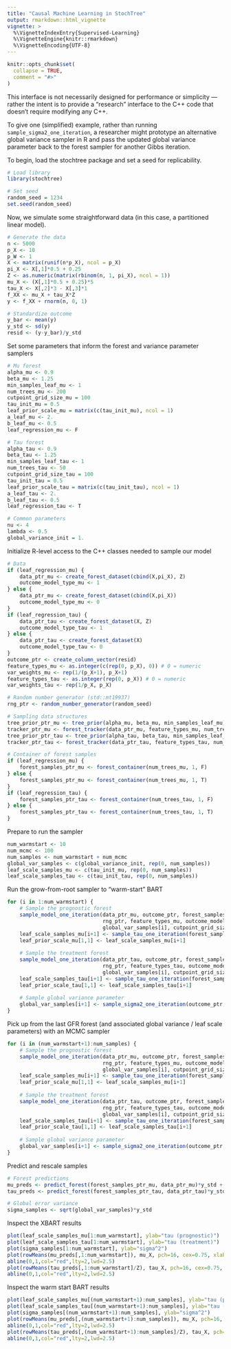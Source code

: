 ```yaml
---
title: "Causal Machine Learning in StochTree"
output: rmarkdown::html_vignette
vignette: >
  %\VignetteIndexEntry{Supervised-Learning}
  %\VignetteEngine{knitr::rmarkdown}
  %\VignetteEncoding{UTF-8}
---
```


```r
knitr::opts_chunk$set(
  collapse = TRUE,
  comment = "#>"
)
```

This interface is not necessarily designed for performance or 
simplicity --- rather the intent is to provide a "research" 
interface to the C++ code that doesn't require modifying any C++. 

To give one (simplified) example, rather than running 
`sample_sigma2_one_iteration`, a researcher might prototype an alternative 
global variance sampler in R and pass the updated global variance 
parameter back to the forest sampler for another Gibbs iteration.

To begin, load the stochtree package and set a seed for replicability.

```r
# Load library
library(stochtree)

# Set seed
random_seed = 1234
set.seed(random_seed)
```

Now, we simulate some straightforward data (in this case, a partitioned 
linear model).

```r
# Generate the data
n <- 5000
p_X <- 10
p_W <- 1
X <- matrix(runif(n*p_X), ncol = p_X)
pi_X <- X[,1]*0.5 + 0.25
Z <- as.numeric(matrix(rbinom(n, 1, pi_X), ncol = 1))
mu_X <- (X[,1]*0.5 + 0.25)*5
tau_X <- X[,2]*3 - X[,3]*1
f_XX <- mu_X + tau_X*Z
y <- f_XX + rnorm(n, 0, 1)

# Standardize outcome
y_bar <- mean(y)
y_std <- sd(y)
resid <- (y-y_bar)/y_std
```

Set some parameters that inform the forest and variance parameter samplers

```r
# Mu forest
alpha_mu <- 0.9
beta_mu <- 1.25
min_samples_leaf_mu <- 1
num_trees_mu <- 200
cutpoint_grid_size_mu = 100
tau_init_mu = 0.5
leaf_prior_scale_mu = matrix(c(tau_init_mu), ncol = 1)
a_leaf_mu <- 2.
b_leaf_mu <- 0.5
leaf_regression_mu <- F

# Tau forest
alpha_tau <- 0.9
beta_tau <- 1.25
min_samples_leaf_tau <- 1
num_trees_tau <- 50
cutpoint_grid_size_tau = 100
tau_init_tau = 0.5
leaf_prior_scale_tau = matrix(c(tau_init_tau), ncol = 1)
a_leaf_tau <- 2.
b_leaf_tau <- 0.5
leaf_regression_tau <- T

# Common parameters
nu <- 4
lambda <- 0.5
global_variance_init = 1.
```

Initialize R-level access to the C++ classes needed to sample our model

```r
# Data
if (leaf_regression_mu) {
    data_ptr_mu <- create_forest_dataset(cbind(X,pi_X), Z)
    outcome_model_type_mu <- 1
} else {
    data_ptr_mu <- create_forest_dataset(cbind(X,pi_X))
    outcome_model_type_mu <- 0
}
if (leaf_regression_tau) {
    data_ptr_tau <- create_forest_dataset(X, Z)
    outcome_model_type_tau <- 1
} else {
    data_ptr_tau <- create_forest_dataset(X)
    outcome_model_type_tau <- 0
}
outcome_ptr <- create_column_vector(resid)
feature_types_mu <- as.integer(c(rep(0, p_X), 0)) # 0 = numeric
var_weights_mu <- rep(1/(p_X+1), p_X+1)
feature_types_tau <- as.integer(rep(0, p_X)) # 0 = numeric
var_weights_tau <- rep(1/p_X, p_X)

# Random number generator (std::mt19937)
rng_ptr <- random_number_generator(random_seed)

# Sampling data structures
tree_prior_ptr_mu <- tree_prior(alpha_mu, beta_mu, min_samples_leaf_mu)
tracker_ptr_mu <- forest_tracker(data_ptr_mu, feature_types_mu, num_trees_mu, n)
tree_prior_ptr_tau <- tree_prior(alpha_tau, beta_tau, min_samples_leaf_tau)
tracker_ptr_tau <- forest_tracker(data_ptr_tau, feature_types_tau, num_trees_tau, n)

# Container of forest samples
if (leaf_regression_mu) {
    forest_samples_ptr_mu <- forest_container(num_trees_mu, 1, F)
} else {
    forest_samples_ptr_mu <- forest_container(num_trees_mu, 1, T)
}
if (leaf_regression_tau) {
    forest_samples_ptr_tau <- forest_container(num_trees_tau, 1, F)
} else {
    forest_samples_ptr_tau <- forest_container(num_trees_tau, 1, T)
}
```

Prepare to run the sampler

```r
num_warmstart <- 10
num_mcmc <- 100
num_samples <- num_warmstart + num_mcmc
global_var_samples <- c(global_variance_init, rep(0, num_samples))
leaf_scale_samples_mu <- c(tau_init_mu, rep(0, num_samples))
leaf_scale_samples_tau <- c(tau_init_tau, rep(0, num_samples))
```

Run the grow-from-root sampler to "warm-start" BART

```r
for (i in 1:num_warmstart) {
    # Sample the prognostic forest
    sample_model_one_iteration(data_ptr_mu, outcome_ptr, forest_samples_ptr_mu, tracker_ptr_mu, tree_prior_ptr_mu,
                               rng_ptr, feature_types_mu, outcome_model_type_mu, leaf_prior_scale_mu, var_weights_mu,
                               global_var_samples[i], cutpoint_grid_size_mu, gfr = T)
    leaf_scale_samples_mu[i+1] <- sample_tau_one_iteration(forest_samples_ptr_mu, rng_ptr, a_leaf_mu, b_leaf_mu, i-1)
    leaf_prior_scale_mu[1,1] <- leaf_scale_samples_mu[i+1]
    
    # Sample the treatment forest
    sample_model_one_iteration(data_ptr_tau, outcome_ptr, forest_samples_ptr_tau, tracker_ptr_tau, tree_prior_ptr_tau,
                               rng_ptr, feature_types_tau, outcome_model_type_tau, leaf_prior_scale_tau, var_weights_tau,
                               global_var_samples[i], cutpoint_grid_size_tau, gfr = T)
    leaf_scale_samples_tau[i+1] <- sample_tau_one_iteration(forest_samples_ptr_tau, rng_ptr, a_leaf_tau, b_leaf_tau, i-1)
    leaf_prior_scale_tau[1,1] <- leaf_scale_samples_tau[i+1]
    
    # Sample global variance parameter
    global_var_samples[i+1] <- sample_sigma2_one_iteration(outcome_ptr, rng_ptr, nu, lambda)
}
```

Pick up from the last GFR forest (and associated global variance / leaf scale parameters) with an MCMC sampler

```r
for (i in (num_warmstart+1):num_samples) {
    # Sample the prognostic forest
    sample_model_one_iteration(data_ptr_mu, outcome_ptr, forest_samples_ptr_mu, tracker_ptr_mu, tree_prior_ptr_mu,
                               rng_ptr, feature_types_mu, outcome_model_type_mu, leaf_prior_scale_mu, var_weights_mu,
                               global_var_samples[i], cutpoint_grid_size_mu, gfr = F)
    leaf_scale_samples_mu[i+1] <- sample_tau_one_iteration(forest_samples_ptr_mu, rng_ptr, a_leaf_mu, b_leaf_mu, i-1)
    leaf_prior_scale_mu[1,1] <- leaf_scale_samples_mu[i+1]
    
    # Sample the treatment forest
    sample_model_one_iteration(data_ptr_tau, outcome_ptr, forest_samples_ptr_tau, tracker_ptr_tau, tree_prior_ptr_tau,
                               rng_ptr, feature_types_tau, outcome_model_type_tau, leaf_prior_scale_tau, var_weights_tau,
                               global_var_samples[i], cutpoint_grid_size_tau, gfr = F)
    leaf_scale_samples_tau[i+1] <- sample_tau_one_iteration(forest_samples_ptr_tau, rng_ptr, a_leaf_tau, b_leaf_tau, i-1)
    leaf_prior_scale_tau[1,1] <- leaf_scale_samples_tau[i+1]
    
    # Sample global variance parameter
    global_var_samples[i+1] <- sample_sigma2_one_iteration(outcome_ptr, rng_ptr, nu, lambda)
}
```

Predict and rescale samples

```r
# Forest predictions
mu_preds <- predict_forest(forest_samples_ptr_mu, data_ptr_mu)*y_std + y_bar
tau_preds <- predict_forest(forest_samples_ptr_tau, data_ptr_tau)*y_std

# Global error variance
sigma_samples <- sqrt(global_var_samples)*y_std
```

Inspect the XBART results

```r
plot(leaf_scale_samples_mu[1:num_warmstart], ylab="tau (prognostic)")
plot(leaf_scale_samples_tau[1:num_warmstart], ylab="tau (treatment)")
plot(sigma_samples[1:num_warmstart], ylab="sigma^2")
plot(rowMeans(mu_preds[,1:num_warmstart]), mu_X, pch=16, cex=0.75, xlab = "pred", ylab = "actual", main = "prognostic term");
abline(0,1,col="red",lty=2,lwd=2.5)
plot(rowMeans(tau_preds[,1:num_warmstart]/Z), tau_X, pch=16, cex=0.75, xlab = "pred", ylab = "actual", main = "treatment effect term");
abline(0,1,col="red",lty=2,lwd=2.5)
```

Inspect the warm start BART results

```r
plot(leaf_scale_samples_mu[(num_warmstart+1):num_samples], ylab="tau (prognostic)")
plot(leaf_scale_samples_tau[(num_warmstart+1):num_samples], ylab="tau (treatment)")
plot(sigma_samples[(num_warmstart+1):num_samples], ylab="sigma^2")
plot(rowMeans(mu_preds[,(num_warmstart+1):num_samples]), mu_X, pch=16, cex=0.75, xlab = "pred", ylab = "actual", main = "prognostic term");
abline(0,1,col="red",lty=2,lwd=2.5)
plot(rowMeans(tau_preds[,(num_warmstart+1):num_samples]/Z), tau_X, pch=16, cex=0.75, xlab = "pred", ylab = "actual", main = "treatment effect term");
abline(0,1,col="red",lty=2,lwd=2.5)
```

